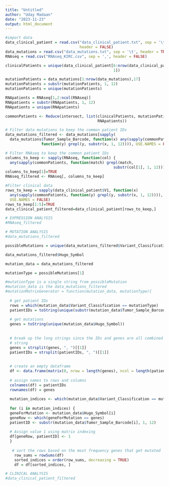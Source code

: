 ```yaml
---
title: "Untitled"
author: "Uday Madaan"
date: "2023-11-23"
output: html_document
---
```



```r
#import data
data_clinical_patient = read.csv("data_clinical_patient.txt", sep = '\t', 
                                 header = FALSE)
data_mutations = read.csv("data_mutations.txt", sep = '\t', header = TRUE)
RNAseq = read.csv("RNAseq_KIRC.csv", sep = ',', header = FALSE)
```



```r
clinicalPatients = unique(data_clinical_patient[6:nrow(data_clinical_patient),
                                                1])

mutationPatients = data_mutations[1:nrow(data_mutations),17]
mutationPatients = substr(mutationPatients, 1, 12)
mutationPatients = unique(mutationPatients)

RNApatients = RNAseq[1,2:ncol(RNAseq)]
RNApatients = substr(RNApatients, 1, 12)
RNApatients = unique(RNApatients)

commonPatients <- Reduce(intersect, list(clinicalPatients, mutationPatients, 
                                         RNApatients))
```


```r
# Filter data mutations to keep the common patient IDs
data_mutations_filtered <- data_mutations[sapply(
  data_mutations$Tumor_Sample_Barcode, function(x) any(sapply(commonPatients, 
                function(y) grepl(y, substr(x, 1, 12)))), USE.NAMES = FALSE), ]

```



```r
# Filter RNAseq to keep the common patient IDs
columns_to_keep <- sapply(RNAseq, function(col) {
  any(sapply(commonPatients, function(match) grepl(match, 
                                                substr(col[1], 1, 12))))})
columns_to_keep[1]=TRUE
RNAseq_filtered <- RNAseq[, columns_to_keep]
```



```r
#Filter clinical data
rows_to_keep = sapply(data_clinical_patient$V1, function(x) 
  any(sapply(commonPatients, function(y) grepl(y, substr(x, 1, 12)))), 
  USE.NAMES = FALSE)
rows_to_keep[1:5]=TRUE
data_clinical_patient_filtered=data_clinical_patient[rows_to_keep,]
```


```r
# EXPRESSION ANALYSIS
#RNAseq_filtered
```


```r
# MUTATION ANALYSIS
#data_mutations_filtered

possibleMutations = unique(data_mutations_filtered$Variant_Classification)

data_mutations_filtered$Hugo_Symbol

mutation_data = data_mutations_filtered

mutationType = possibleMutations[1]

#mutationType is a single string from possibleMutation
#mutation_data is the data_mutations_filtered
#mutationMatrixGenerator = function(mutation_data, mutationType){
  
  # get patient IDs
  rows = which(mutation_data$Variant_Classification == mutationType)
  patientIDs = toString(unique(substr(mutation_data$Tumor_Sample_Barcode[rows], 1, 12)))
  
  # get mutations
  genes = toString(unique(mutation_data$Hugo_Symbol))
  
  
  # break up the long strings since the IDs and genes are all combined into 1 
  # string
  genes = strsplit(genes, ", ")[[1]]
  patientIDs = strsplit(patientIDs, ", ")[[1]]
  
  
  # create an empty dataframe
  df <- data.frame(matrix(0, nrow = length(genes), ncol = length(patientIDs)))
  
  # assign names to rows and columns
  colnames(df) = patientIDs
  rownames(df) = genes
  
  mutation_indices <- which(mutation_data$Variant_Classification == mutationType)
  
  for (i in mutation_indices) {
  geneForMutation <- mutation_data$Hugo_Symbol[i]
  geneRow <- which(geneForMutation == genes)
  patientID <- substr(mutation_data$Tumor_Sample_Barcode[i], 1, 12)
  
  # Assign value 1 using matrix indexing
  df[geneRow, patientID] <- 1
  }
  
   # sort the rows based on the most frequency genes that get mutated
    row_sums = rowSums(df)
    sorted_indices = order(row_sums, decreasing = TRUE)
    df = df[sorted_indices, ]
```



```r
# CLINICAL ANALYSIS
#data_clinical_patient_filtered


```


